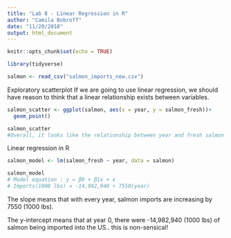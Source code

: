 ```yaml
---
title: "Lab 8 - Linear Regression in R"
author: "Camila Bobroff"
date: "11/20/2018"
output: html_document
---
```


```r
knitr::opts_chunk$set(echo = TRUE)
```

```r
library(tidyverse)

salmon <- read_csv("salmon_imports_new.csv")
```

Exploratory scatterplot
If we are going to use linear regression, we should have reason to think that a linear relationship exists between variables.

```r
salmon_scatter <- ggplot(salmon, aes(x = year, y = salmon_fresh))+
  geom_point()

salmon_scatter
#Overall, it looks like the relationship between year and fresh salmon imports is linear. However, the two dips in the scatterplot (around 2004 and 2014) cause some concern. It looks like it might make sense to use a linear regression in this case.
```

Linear regression in R
```r
salmon_model <- lm(salmon_fresh ~ year, data = salmon)

salmon_model
# Model equation : y = β0 + β1x + ε
# Imports(1000 lbs) = -14,982,940 + 7550(year)
```
The slope means that with every year, salmon imports are increasing by 7550 (1000 lbs).

The y-intercept means that at year 0, there were -14,982,940 (1000 lbs) of salmon being imported into the US.. this is non-sensical! 
